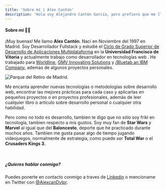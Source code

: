 ```yaml
---
title: 'Sobre mí | Alex Cantón'
description: 'Hola soy Alejandro Cantón García, pero prefiero que me llamen Álex. Soy desarrollador web y nací en Madrid en 1997. Me encanta la tecnología y los juegos de estrategia.'
---
```

#### Sobre mí 🙋‍♂️

¡Muy buenas! Me llamo **Alex Cantón**. Nací en Noviembre del 1997 en Madrid. Soy Desarrollador Fullstack y estudié el [Ciclo de Grado Superior de Desarrollo de Aplicaciones Multiplataforma](https://www.ufv.es/cetys/tecnico-superior-en-desarrollo-de-aplicaciones-multiplataforma/) en la **Universidad Francisco de Vitoria** y actualmente trabajo como desarrollador en tecnologías web . He trabajado para [Worldline](https://es.worldline.com/es/home.html), [GMV Innovating Solutions](https://www.gmv.com/es-es) y [/Bluetab an IBM Company](https://www.bluetab.net/es/), ademas de algunos proyectos personales.

![Parque del Retiro de Madrid. ](https://res.cloudinary.com/dnnfr3jhi/image/upload/v1639607613/Blog/retiro_zmomzc.webp) 

Me encanta aprender nuevas tecnologías o metodologías sobre desarrollo web, encontrar las mejores prácticas para cada caso y aplicarlas en pequeños proyectos o en proyectos profesionales, además de leer cualquier libro o artículo sobre desarrollo personal o cualquier otra habilidad.

Pero como no todo es desarrollo, tambien te digo que no sólo soy friki en tecnología, tambien respecto a mis gustos. Soy muy fan de **Star Wars** y **Marvel** al igual que del **Baloncesto**, deporte que he practicado durante muchos años. Tambien me gusta pasar algo de tiempo jugando videojuegos, normalmente de estrategia, como puede ser **Total War** o el **Crusaders Kings 3**.

<br />

##### ¿Quieres hablar conmigo?

Puedes ponerte en contacto conmigo a traves de [Linkedin](https://www.linkedin.com/in/alejandro-cant%C3%B3n-garc%C3%ADa-2a5b7311a/) o mencioname en Twitter con [@AlexcanDvlpr](https://twitter.com/intent/tweet?url=Hola+@AlexcanDvlpr.).